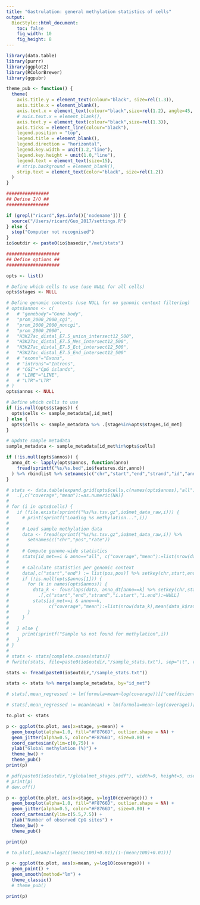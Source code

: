```yaml
---
title: "Gastrulation: general methylation statistics of cells"
output:
  BiocStyle::html_document: 
    toc: false
    fig_width: 10
    fig_height: 8
---
```


```r
library(data.table)
library(purrr)
library(ggplot2)
library(RColorBrewer)
library(ggpubr)
```

```r
theme_pub <- function() {
  theme(
    axis.title.y = element_text(colour="black", size=rel(1.3)),
    axis.title.x = element_blank(),
    axis.text.x = element_text(colour="black",size=rel(1.2), angle=45, hjust=1, vjust=1),
    # axis.text.x = element_blank(),
    axis.text.y = element_text(colour="black",size=rel(1.3)),
    axis.ticks = element_line(colour="black"),
    legend.position = "top",
    legend.title = element_blank(),
    legend.direction = "horizontal",
    legend.key.width = unit(1.2,"line"),
    legend.key.height = unit(1.0,"line"),
    legend.text = element_text(size=15),
    # strip.background = element_blank(),
    strip.text = element_text(color="black", size=rel(1.2))
  )
}
```

<!-- Define settings -->
```r

################
## Define I/O ##
################

if (grepl("ricard",Sys.info()['nodename'])) {
  source("/Users/ricard/Guo_2017/settings.R")
} else {
  stop("Computer not recognised")
}
io$outdir <- paste0(io$basedir,"/met/stats")

####################
## Define options ##
####################

opts <- list()

# Define which cells to use (use NULL for all cells)
opts$stages <- NULL

# Define genomic contexts (use NULL for no genomic context filtering)
# opts$annos <- c(
#   # "genebody"="Gene body",
#   "prom_2000_2000_cgi",
#   "prom_2000_2000_noncgi",
#   "prom_2000_2000",
#   "H3K27ac_distal_E7.5_union_intersect12_500",
#   "H3K27ac_distal_E7.5_Mes_intersect12_500",
#   "H3K27ac_distal_E7.5_Ect_intersect12_500",
#   "H3K27ac_distal_E7.5_End_intersect12_500"
#   # "exons"="Exons",
#   # "introns"="Introns",
#   # "CGI"="CpG islands",
#   # "LINE"="LINE",
#   # "LTR"="LTR"
# )
opts$annos <- NULL

# Define which cells to use
if (is.null(opts$stages)) {
  opts$cells <- sample_metadata[,id_met]
} else {
  opts$cells <- sample_metadata %>% .[stage%in%opts$stages,id_met]
}

# Update sample metadata
sample_metadata <- sample_metadata[id_met%in%opts$cells]
```

<!-- Load genomic contexts metadata -->
```r
if (!is.null(opts$annos)) {
  anno_dt <- lapply(opts$annos, function(anno) 
    fread(sprintf("%s/%s.bed",io$features.dir,anno))
  ) %>% rbindlist %>% setnames(c("chr","start","end","strand","id","anno"))
}
```

<!-- Load methylation data and filter genomic contexts -->
```r
# stats <- data.table(expand.grid(opts$cells,c(names(opts$annos),"all"))) %>% setnames(c("id_met","anno")) %>%
#   .[,c("coverage","mean"):=as.numeric(NA)]
# 
# for (i in opts$cells) {
#   if (file.exists(sprintf("%s/%s.tsv.gz",io$met_data_raw,i))) {
#     # print(sprintf("Loading %s methylation...",i))
# 
#     # Load sample methylation data
#     data <- fread(sprintf("%s/%s.tsv.gz",io$met_data_raw,i)) %>% 
#       setnames(c("chr","pos","rate"))
# 
#     # Compute genome-wide statistics
#     stats[id_met==i & anno=="all", c("coverage","mean"):=list(nrow(data),mean(data$rate)*100)]
# 
#     # Calculate statistics per genomic context
#     data[,c("start","end") := list(pos,pos)] %>% setkey(chr,start,end)
#     if (!is.null(opts$annos[1])) {
#       for (k in names(opts$annos)) {
#         data_k <- foverlaps(data, anno_dt[anno==k] %>% setkey(chr,start,end), nomatch=0) %>%
#           .[,c("start","end","strand","i.start","i.end"):=NULL]
#         stats[id_met==i & anno==k,
#               c("coverage","mean"):=list(nrow(data_k),mean(data_k$rate)*100)]
#       }
#     }
# 
#   } else {
#     print(sprintf("Sample %s not found for methylation",i))
#   }
# }
# 
# stats <- stats[complete.cases(stats)]
# fwrite(stats, file=paste0(io$outdir,"/sample_stats.txt"), sep="\t", row.names=F, col.names=T)
```

```r
stats <- fread(paste0(io$outdir,"/sample_stats.txt"))
```

```r
stats <- stats %>% merge(sample_metadata, by="id_met")
```

<!-- Regress out effect of library size -->
```r
# stats[,mean_regressed := lm(formula=mean~log(coverage))[["coefficients"]][1] + lm(formula=mean~log(coverage))[["residuals"]], by=c("stage_lineage")]

# stats[,mean_regressed := mean(mean) + lm(formula=mean~log(coverage))[["residuals"]], by=c("stage")]
```

<!-- Boxplots with mean methylation rate per stage -->
```r
to.plot <- stats

p <- ggplot(to.plot, aes(x=stage, y=mean)) +
  geom_boxplot(alpha=1.0, fill="#F8766D", outlier.shape = NA) +
  geom_jitter(alpha=0.5, color="#F8766D", size=0.80) +
  coord_cartesian(ylim=c(0,75)) +
  ylab("Global methylation (%)") +
  theme_bw() +
  theme_pub()
print(p)

# pdf(paste0(io$outdir,"/globalmet_stages.pdf"), width=9, height=5, useDingbats = F)
# print(p)
# dev.off()
```


<!-- Boxplots with covearge per stage -->
```r
p <- ggplot(to.plot, aes(x=stage, y=log10(coverage))) +
  geom_boxplot(alpha=1.0, fill="#F8766D", outlier.shape = NA) +
  geom_jitter(alpha=0.5, color="#F8766D", size=0.80) +
  coord_cartesian(ylim=c(5.5,7.5)) +
  ylab("Number of observed CpG sites") +
  theme_bw() +
  theme_pub()

print(p)
```

<!-- Correlation between mean accesibility rate and coverage -->

```r
# to.plot[,mean2:=log2(((mean/100)+0.01)/(1-(mean/100)+0.01))]

p <- ggplot(to.plot, aes(x=mean, y=log10(coverage))) +
  geom_point() +
  geom_smooth(method="lm") +
  theme_classic()
  # theme_pub()

print(p)
```
